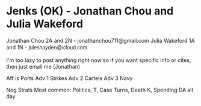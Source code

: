 =Jenks (OK) - Jonathan Chou and Julia Wakeford= 

Jonathan Chou 2A and 2N - jonathanchou711@gmail.com
Julia Wakeford 1A and 1N - <span style="background-color: #ffffff; color: #222222; font-family: arial,sans-serif; line-height: 1.5; text-align: start;">juleshayden@icloud.com</span>

I'm too lazy to post anything right now so if you want specific info or cites, then just email me (Jonathan)

Aff is Ports
Adv 1 Strikes
Adv 2 Cartels
Adv 3 Navy

Neg Strats
Most common: Politics, T, Case Turns, Death K, Spending DA all day